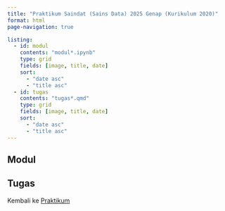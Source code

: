 ```yaml
---
title: "Praktikum Saindat (Sains Data) 2025 Genap (Kurikulum 2020)"
format: html
page-navigation: true

listing:
  - id: modul
    contents: "modul*.ipynb"
    type: grid
    fields: [image, title, date]
    sort:
      - "date asc"
      - "title asc"
  - id: tugas
    contents: "tugas*.qmd"
    type: grid
    fields: [image, title, date]
    sort:
      - "date asc"
      - "title asc"
---
```



::: {.panel-tabset}

## Modul

:::{#modul}
:::


## Tugas

:::{#tugas}
:::

:::


Kembali ke [Praktikum](../../../../semuahalaman/praktikum.qmd)